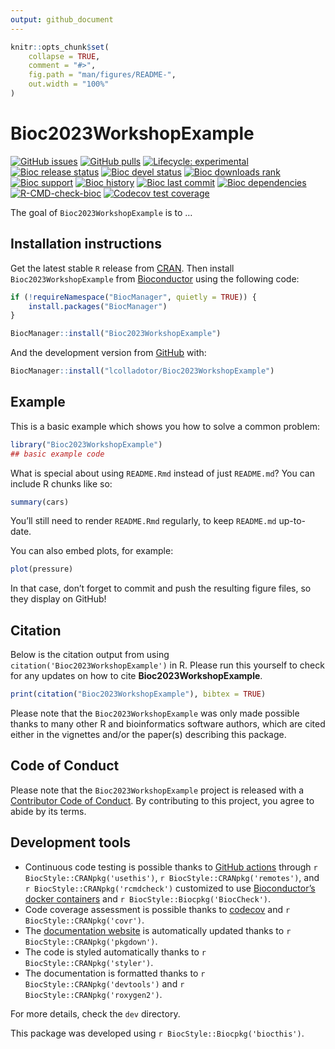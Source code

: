 ```yaml
---
output: github_document
---
```


<!-- README.md is generated from README.Rmd. Please edit that file -->

```r
knitr::opts_chunk$set(
    collapse = TRUE,
    comment = "#>",
    fig.path = "man/figures/README-",
    out.width = "100%"
)
```

# Bioc2023WorkshopExample

<!-- badges: start -->
[![GitHub issues](https://img.shields.io/github/issues/lcolladotor/Bioc2023WorkshopExample)](https://github.com/lcolladotor/Bioc2023WorkshopExample/issues)
[![GitHub pulls](https://img.shields.io/github/issues-pr/lcolladotor/Bioc2023WorkshopExample)](https://github.com/lcolladotor/Bioc2023WorkshopExample/pulls)
[![Lifecycle: experimental](https://img.shields.io/badge/lifecycle-experimental-orange.svg)](https://lifecycle.r-lib.org/articles/stages.html#experimental)
[![Bioc release status](http://www.bioconductor.org/shields/build/release/bioc/Bioc2023WorkshopExample.svg)](https://bioconductor.org/checkResults/release/bioc-LATEST/Bioc2023WorkshopExample)
[![Bioc devel status](http://www.bioconductor.org/shields/build/devel/bioc/Bioc2023WorkshopExample.svg)](https://bioconductor.org/checkResults/devel/bioc-LATEST/Bioc2023WorkshopExample)
[![Bioc downloads rank](https://bioconductor.org/shields/downloads/release/Bioc2023WorkshopExample.svg)](http://bioconductor.org/packages/stats/bioc/Bioc2023WorkshopExample/)
[![Bioc support](https://bioconductor.org/shields/posts/Bioc2023WorkshopExample.svg)](https://support.bioconductor.org/tag/Bioc2023WorkshopExample)
[![Bioc history](https://bioconductor.org/shields/years-in-bioc/Bioc2023WorkshopExample.svg)](https://bioconductor.org/packages/release/bioc/html/Bioc2023WorkshopExample.html#since)
[![Bioc last commit](https://bioconductor.org/shields/lastcommit/devel/bioc/Bioc2023WorkshopExample.svg)](http://bioconductor.org/checkResults/devel/bioc-LATEST/Bioc2023WorkshopExample/)
[![Bioc dependencies](https://bioconductor.org/shields/dependencies/release/Bioc2023WorkshopExample.svg)](https://bioconductor.org/packages/release/bioc/html/Bioc2023WorkshopExample.html#since)
[![R-CMD-check-bioc](https://github.com/lcolladotor/Bioc2023WorkshopExample/actions/workflows/R-CMD-check-bioc.yaml/badge.svg)](https://github.com/lcolladotor/Bioc2023WorkshopExample/actions/workflows/R-CMD-check-bioc.yaml)
[![Codecov test coverage](https://codecov.io/gh/lcolladotor/Bioc2023WorkshopExample/branch/devel/graph/badge.svg)](https://app.codecov.io/gh/lcolladotor/Bioc2023WorkshopExample?branch=devel)
<!-- badges: end -->

The goal of `Bioc2023WorkshopExample` is to ...

## Installation instructions

Get the latest stable `R` release from [CRAN](http://cran.r-project.org/). Then install `Bioc2023WorkshopExample` from [Bioconductor](http://bioconductor.org/) using the following code:

```r
if (!requireNamespace("BiocManager", quietly = TRUE)) {
    install.packages("BiocManager")
}

BiocManager::install("Bioc2023WorkshopExample")
```

And the development version from [GitHub](https://github.com/lcolladotor/Bioc2023WorkshopExample) with:

```r
BiocManager::install("lcolladotor/Bioc2023WorkshopExample")
```
## Example

This is a basic example which shows you how to solve a common problem:

```r
library("Bioc2023WorkshopExample")
## basic example code
```

What is special about using `README.Rmd` instead of just `README.md`? You can include R chunks like so:

```r
summary(cars)
```

You'll still need to render `README.Rmd` regularly, to keep `README.md` up-to-date.

You can also embed plots, for example:

```r
plot(pressure)
```

In that case, don't forget to commit and push the resulting figure files, so they display on GitHub!

## Citation

Below is the citation output from using `citation('Bioc2023WorkshopExample')` in R. Please
run this yourself to check for any updates on how to cite __Bioc2023WorkshopExample__.

```r
print(citation("Bioc2023WorkshopExample"), bibtex = TRUE)
```

Please note that the `Bioc2023WorkshopExample` was only made possible thanks to many other R and bioinformatics software authors, which are cited either in the vignettes and/or the paper(s) describing this package.

## Code of Conduct

Please note that the `Bioc2023WorkshopExample` project is released with a [Contributor Code of Conduct](http://bioconductor.org/about/code-of-conduct/). By contributing to this project, you agree to abide by its terms.

## Development tools

* Continuous code testing is possible thanks to [GitHub actions](https://www.tidyverse.org/blog/2020/04/usethis-1-6-0/)  through `r BiocStyle::CRANpkg('usethis')`, `r BiocStyle::CRANpkg('remotes')`, and `r BiocStyle::CRANpkg('rcmdcheck')` customized to use [Bioconductor's docker containers](https://www.bioconductor.org/help/docker/) and `r BiocStyle::Biocpkg('BiocCheck')`.
* Code coverage assessment is possible thanks to [codecov](https://codecov.io/gh) and `r BiocStyle::CRANpkg('covr')`.
* The [documentation website](http://lcolladotor.github.io/Bioc2023WorkshopExample) is automatically updated thanks to `r BiocStyle::CRANpkg('pkgdown')`.
* The code is styled automatically thanks to `r BiocStyle::CRANpkg('styler')`.
* The documentation is formatted thanks to `r BiocStyle::CRANpkg('devtools')` and `r BiocStyle::CRANpkg('roxygen2')`.

For more details, check the `dev` directory.

This package was developed using `r BiocStyle::Biocpkg('biocthis')`.


